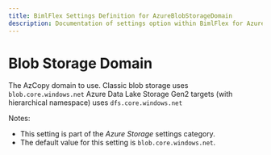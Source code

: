 ```yaml
---
title: BimlFlex Settings Definition for AzureBlobStorageDomain
description: Documentation of settings option within BimlFlex for AzureBlobStorageDomain
---
```

<head>
  <meta name="varigenceProduct" content="BimlFlex"></meta>
  <meta name="varigenceArticleType" content="Reference"></meta>
</head>

# Blob Storage Domain

The AzCopy domain to use. Classic blob storage uses `blob.core.windows.net` Azure Data Lake Storage Gen2 targets (with hierarchical namespace) uses `dfs.core.windows.net`

Notes:

* This setting is part of the *Azure Storage* settings category.
* The default value for this setting is `blob.core.windows.net`.
